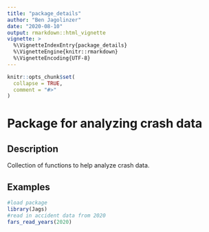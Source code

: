 ```yaml
---
title: "package_details"
author: "Ben Jagolinzer"
date: "2020-08-10"
output: rmarkdown::html_vignette
vignette: >
  %\VignetteIndexEntry{package_details}
  %\VignetteEngine{knitr::rmarkdown}
  %\VignetteEncoding{UTF-8}
---
```


```r
knitr::opts_chunk$set(
  collapse = TRUE,
  comment = "#>"
)
```


# Package for analyzing crash data

## Description
Collection of functions to help analyze crash data. 

## Examples
```r
#load package
library(Jags)
#read in accident data from 2020
fars_read_years(2020)
```

